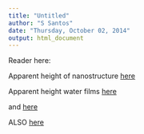 ```yaml
---
title: "Untitled"
author: "S Santos"
date: "Thursday, October 02, 2014"
output: html_document
---
```


Reader here:


Apparent height of nanostructure [here](http://scitation.aip.org/content/aip/journal/jcp/137/4/10.1063/1.4737516)

Apparent height water films [here](http://iopscience.iop.org/0957-4484/labtalk-article/47649)


and [here](http://iopscience.iop.org/0957-4484/22/46/465705)

ALSO [here](http://www.plosone.org/article/info%3Adoi%2F10.1371%2Fjournal.pone.0023821)
